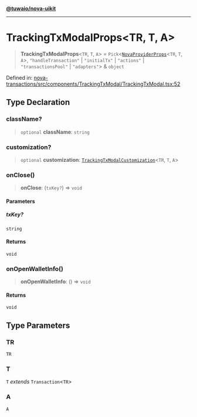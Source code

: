 [**@tuwaio/nova-uikit**](../../../README.md)

***

# TrackingTxModalProps\<TR, T, A\>

> **TrackingTxModalProps**\<`TR`, `T`, `A`\> = `Pick`\<[`NovaProviderProps`](../providers/type-aliases/NovaProviderProps.md)\<`TR`, `T`, `A`\>, `"handleTransaction"` \| `"initialTx"` \| `"actions"` \| `"transactionsPool"` \| `"adapters"`\> & `object`

Defined in: [nova-transactions/src/components/TrackingTxModal/TrackingTxModal.tsx:52](https://github.com/TuwaIO/nova-uikit/blob/a67b545111d0920e81369a66855ababc0551c3bc/packages/nova-transactions/src/components/TrackingTxModal/TrackingTxModal.tsx#L52)

## Type Declaration

### className?

> `optional` **className**: `string`

### customization?

> `optional` **customization**: [`TrackingTxModalCustomization`](TrackingTxModalCustomization.md)\<`TR`, `T`, `A`\>

### onClose()

> **onClose**: (`txKey?`) => `void`

#### Parameters

##### txKey?

`string`

#### Returns

`void`

### onOpenWalletInfo()

> **onOpenWalletInfo**: () => `void`

#### Returns

`void`

## Type Parameters

### TR

`TR`

### T

`T` *extends* `Transaction`\<`TR`\>

### A

`A`
